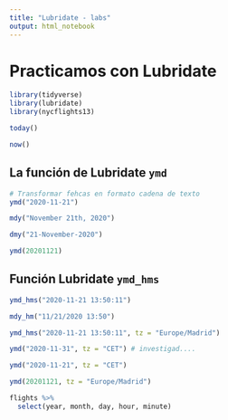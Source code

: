 ```yaml
---
title: "Lubridate - labs"
output: html_notebook
---
```


# Practicamos con Lubridate

```r
library(tidyverse)
library(lubridate)
library(nycflights13)
```

```r
today()
```

```r
now()
```


## La función de Lubridate `ymd`

```r
# Transformar fehcas en formato cadena de texto
ymd("2020-11-21")
```

```r
mdy("November 21th, 2020")
```

```r
dmy("21-November-2020")
```

```r
ymd(20201121)
```


## Función Lubridate `ymd_hms`

```r
ymd_hms("2020-11-21 13:50:11")
```

```r
mdy_hm("11/21/2020 13:50")
```

```r
ymd_hms("2020-11-21 13:50:11", tz = "Europe/Madrid")
```


```r
ymd("2020-11-31", tz = "CET") # investigad....
```


```r
ymd("2020-11-21", tz = "CET")
```


```r
ymd(20201121, tz = "Europe/Madrid")
```


```r
flights %>%
  select(year, month, day, hour, minute)
```


```r

```

